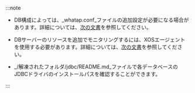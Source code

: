 :::note

- DB構成によっては、_whatap.conf_ファイルの追加設定が必要になる場合があります。詳細については、[次の文書](agent-dbx-settings)を参照してください。

- DBサーバーのリソースを追加でモニタリングするには、XOSエージェントを使用する必要があります。詳細については、[次の文書](agent-xos-settings)を参照してください。

<Xclude product='redis'>

- _/解凍されたフォルダ/jdbc/README.md_ファイルで各データベースのJDBCドライバのインストールパスを確認することができます。

</Xclude>

:::
